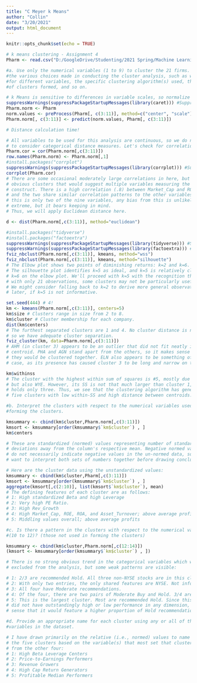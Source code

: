 ---
title: "C Meyer k Means"
author: "Collin"
date: "3/20/2021"
output: html_document
---

```{r setup, include=FALSE}
knitr::opts_chunk$set(echo = TRUE)
```


```{r, echo=FALSE}
# k means clustering - Assignment 4
Pharm <- read.csv("D:/GoogleDrive/Studenting/2021 Spring/Machine Learning/Assignments/A4 k Means/Pharmaceuticals.csv", header=TRUE)
```

```{r}
#a. Use only the numerical variables (1 to 9) to cluster the 21 firms. Justify 
#the various choices made in conducting the cluster analysis, such as weights 
#for different variables, the specific clustering algorithm(s) used, the number 
#of clusters formed, and so on.

# k Means is sensitive to differences in variable scales, so normalize the data:
suppressWarnings(suppressPackageStartupMessages(library(caret))) #Suppress noise
Pharm.norm <- Pharm
norm.values <- preProcess(Pharm[, c(3:11)], method=c("center", "scale"))
Pharm.norm[, c(3:11)] <- predict(norm.values, Pharm[, c(3:11)])

# Distance calculation time!

# All variables to be used for this analysis are continuous, so we do not need
# to consider categorical distance measures. Let's check for correlations:
Pharm.cor = cor(Pharm.norm[,c(3:11)])
row.names(Pharm.norm) <- Pharm.norm[,1]
#install.packages("corrplot")
suppressWarnings(suppressPackageStartupMessages(library(corrplot))) #Suppress noise
corrplot(Pharm.cor)
# There are some occasional moderately large correlations in here, but no 
# obvious clusters that would suggest multiple variables measuring the same
# construct. There is a high correlation (.8) between Market_Cap and ROA, and
# and the two share similar correlation patterns to the other variables. Since
# this is only two of the nine variables, any bias from this is unlikely to be
# extreme, but it bears keeping in mind.
# Thus, we will apply Euclidean distance here.

d <- dist(Pharm.norm[,c(3:11)], method="euclidean")

#install.packages("tidyverse")
#install.packages("factoextra")
suppressWarnings(suppressPackageStartupMessages(library(tidyverse))) #Suppress noise
suppressWarnings(suppressPackageStartupMessages(library(factoextra))) #Suppress noise
fviz_nbclust(Pharm.norm[,c(3:11)], kmeans, method="wss")
fviz_nbclust(Pharm.norm[,c(3:11)], kmeans, method="silhouette")
# The Elbow plot shows two points of diminishing returns: k=2 and k=6.
# The silhouette plot identifies k=5 as ideal, and k=5 is relatively close to
# k=6 on the elbow plot. We'll proceed with k=5 with the recognition that
# with only 21 observations, some clusters may not be particularly useful.
# We might consider falling back to k=2 to derive more general observations
# later, if k=5 is not informative.

set.seed(444) # 4!
km <- kmeans(Pharm.norm[,c(3:11)], centers=5)
km$size # Clusters range in size from 2 to 8.
km$cluster # Cluster membership for each company.
dist(km$centers)
# The furthest separated clusters are 1 and 4. No cluster distance is near 1.0,
# so we have adequate cluster separation.
fviz_cluster(km, data=Pharm.norm[,c(3:11)])
# AHM (in cluster 3) appears to be an outlier that did not fit neatly into any
# centroid. PHA and AGN stand apart from the others, so it makes sense that
# they would be clustered together. ELN also appears to be something of an edge
# case, as its presence has caused cluster 3 to be long and narrow on the plot.

km$withinss
# The cluster with the highest within sum of squares is #5, mostly due to AHM
# but also WYE. However, its SS is not that much larger than cluster 1, which 
# holds only three. Thus, we see that the clustering algorithm has generated 
# five clusters with low within-SS and high distance between centroids.
```

```{r}
#b. Interpret the clusters with respect to the numerical variables used in 
#forming the clusters.

kmsummary <- cbind(km$cluster,Pharm.norm[,c(3:11)])
kmsort <- kmsummary[order(kmsummary$`km$cluster`) , ]
km$centers

# These are standardized (normed) values representing number of standard
# deviations away from the column's respective mean. Negative normed values
# do not necessarily indicate negative values in the un-normed data, so we
# want to interpret both sets of numbers together before drawing conclusions.

# Here are the cluster data using the unstandardized values:
kmsummary <- cbind(km$cluster,Pharm[,c(3:11)])
kmsort <- kmsummary[order(kmsummary$`km$cluster`) , ]
aggregate(kmsort[,c(2:10)], list(kmsort$`km$cluster`), mean)
# The defining features of each cluster are as follows:
# 1: High standardized Beta and high Leverage
# 2: Very high PE Ratio.
# 3: High Rev_Growth
# 4: High Market_Cap, ROE, ROA, and Asset_Turnover; above average profits
# 5: Middling values overall; above average profits
```

```{r}
#c. Is there a pattern in the clusters with respect to the numerical variables
#(10 to 12)? (those not used in forming the clusters)

kmsummary <- cbind(km$cluster,Pharm.norm[,c(12:14)])
(kmsort <- kmsummary[order(kmsummary$`km$cluster`) , ])

# There is no strong obvious trend in the categorical variables which were
# excluded from the analysis, but some weak patterns are visible:

# 1: 2/3 are recommended Hold. All three non-NYSE stocks are in this cluster.
# 2: With only two entries, the only shared features are NYSE. Not informative.
# 3: All four have Moderate recommendations.
# 4: Of the four, there are two pairs of Moderate Buy and Hold. 3/4 are US-based
# 5: This is the largest cluster. Most are recommended Hold. Since this cluster
# did not have outstandingly high or low performance in any dimension, it makes 
# sense that it would feature a higher proportion of Hold recommendations.
```

```{r}
#d. Provide an appropriate name for each cluster using any or all of the
#variables in the dataset.

# I have drawn primarily on the relative (i.e., normed) values to name each of 
# the five clusters based on the variable(s) that most set that cluster apart 
# from the other four:
# 1: High Beta Leverage Centers
# 2: Price-to-Earnings Performers
# 3: Revenue Growers
# 4: High Cap Return Generators
# 5: Profitable Median Performers
```